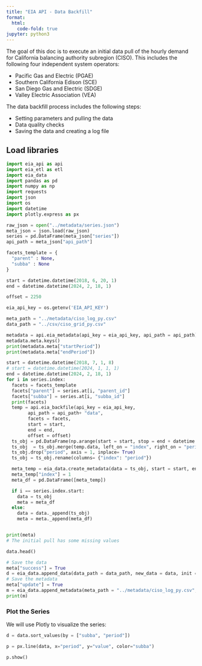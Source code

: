 ```yaml
---
title: "EIA API - Data Backfill"
format:
  html:
    code-fold: true
jupyter: python3
---
```


The goal of this doc is to execute an initial data pull of the hourly demand for California balancing authority subregion (CISO). This includes the following four independent system operators:

- Pacific Gas and Electric (PGAE)
- Southern California Edison (SCE)
- San Diego Gas and Electric (SDGE)
- Valley Electric Association (VEA)

The data backfill process includes the following steps:

- Setting parameters and pulling the data
- Data quality checks
- Saving the data and creating a log file


## Load libraries

```python
import eia_api as api
import eia_etl as etl
import eia_data 
import pandas as pd
import numpy as np
import requests
import json
import os
import datetime
import plotly.express as px
```



```python
raw_json = open("../metadata/series.json")
meta_json = json.load(raw_json)
series = pd.DataFrame(meta_json["series"])
api_path = meta_json["api_path"]

```


```python

facets_template = {
  "parent" : None,
  "subba" : None
}

start = datetime.datetime(2018, 6, 20, 1)
end = datetime.datetime(2024, 2, 18, 1)

offset = 2250

eia_api_key = os.getenv('EIA_API_KEY')

meta_path = "../metadata/ciso_log_py.csv"
data_path = "../csv/ciso_grid_py.csv"
```


```python
metadata = api.eia_metadata(api_key = eia_api_key, api_path = api_path)
metadata.meta.keys()
print(metadata.meta["startPeriod"])
print(metadata.meta["endPeriod"])
```


```python
start = datetime.datetime(2018, 7, 1, 8)
# start = datetime.datetime(2024, 1, 1, 1)
end = datetime.datetime(2024, 2, 18, 1)
for i in series.index:
  facets = facets_template
  facets["parent"] = series.at[i, "parent_id"]
  facets["subba"] = series.at[i, "subba_id"]
  print(facets)
  temp = api.eia_backfile(api_key = eia_api_key, 
        api_path = api_path+ "data", 
        facets = facets, 
        start = start,
        end = end,
        offset = offset) 
  ts_obj = pd.DataFrame(np.arange(start = start, stop = end + datetime.timedelta(hours = 1), step = datetime.timedelta(hours = 1)).astype(datetime.datetime), columns=["index"])
  ts_obj  = ts_obj.merge(temp.data, left_on = "index", right_on = "period", how="left")
  ts_obj.drop("period", axis = 1, inplace= True)
  ts_obj = ts_obj.rename(columns= {"index": "period"})

  meta_temp = eia_data.create_metadata(data = ts_obj, start = start, end = end, type = "backfile")
  meta_temp["index"] = 1
  meta_df = pd.DataFrame([meta_temp])

  if i == series.index.start:
    data = ts_obj
    meta = meta_df
  else:
    data = data._append(ts_obj)
    meta = meta._append(meta_df)



```


```python
print(meta)
# The initial pull has some missing values

data.head()
```

```python
# Save the data
meta["success"] = True
d = eia_data.append_data(data_path = data_path, new_data = data, init = True, save = True)
# Save the metadata
meta["update"] = True
m = eia_data.append_metadata(meta_path = "../metadata/ciso_log_py.csv", meta = meta, save = True, init = True)
print(m)
```


### Plot the Series

We will use Plotly to visualize the series:

```python
d = data.sort_values(by = ["subba", "period"])

p = px.line(data, x="period", y="value", color="subba")

p.show()
```